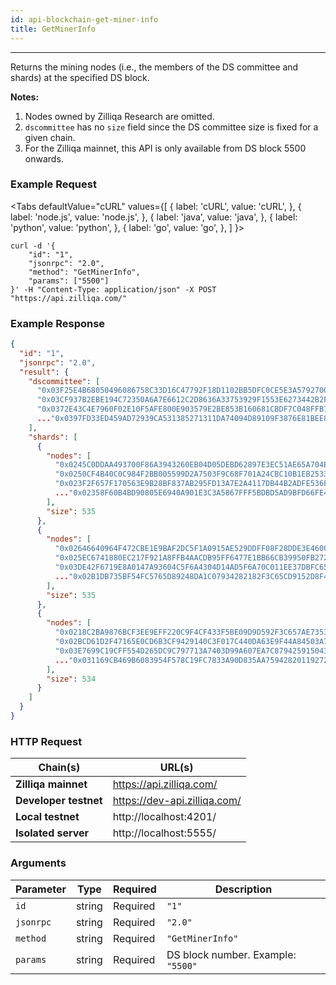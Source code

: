```yaml
---
id: api-blockchain-get-miner-info
title: GetMinerInfo
---
```


---
Returns the mining nodes (i.e., the members of the DS committee and shards) at the specified DS block.

**Notes:**

1. Nodes owned by Zilliqa Research are omitted.
2. `dscommittee` has no `size` field since the DS committee size is fixed for a given chain.
3. For the Zilliqa mainnet, this API is only available from DS block 5500 onwards.

### Example Request



<Tabs
  defaultValue="cURL"
  values={[
    { label: 'cURL', value: 'cURL', },
    { label: 'node.js', value: 'node.js', },
    { label: 'java', value: 'java', },
    { label: 'python', value: 'python', },
    { label: 'go', value: 'go', },
  ]
}>

<TabItem value="cURL">

```shell
curl -d '{
    "id": "1",
    "jsonrpc": "2.0",
    "method": "GetMinerInfo",
    "params": ["5500"]
}' -H "Content-Type: application/json" -X POST "https://api.zilliqa.com/"
```
</TabItem>

</Tabs>

### Example Response

```json
{
  "id": "1",
  "jsonrpc": "2.0",
  "result": {
    "dscommittee": [
      "0x03F25E4B68050496086758C33D16C47792F18D1102BB5DFC0CE5E3A57927008A0B",
      "0x03CF937B2EBE194C72350A6A7E6612C2D8636A33753929F1553E6273442B2F8E5B",
      "0x0372E43C4E7960F02E10F5AFE800E903579E2BE853B160681CBDF7C048FFB78A0F",
      ..."0x0397FD33ED459AD72939CA531385271311DA74094D89109F3876E81BEE84B4E414"
    ],
    "shards": [
      {
        "nodes": [
          "0x0245C0DDAA493700F86A3943260EB04D05DEBD62897E3EC51AE65A704E5C65C0A6",
          "0x0250CF4B40C0C984F2BB005599D2A7503F9C68F701A24CBC10B1EB2533575ADBA7",
          "0x023F2F657F170563E9B28BF837AB295FD13A7E2A4117DB44B2ADFE536F28D28102",
          ..."0x02358F60B4BD90805E6940A901E3C3A5867FFF5BDBD5AD9BFD66FE47C9FA6F1035"
        ],
        "size": 535
      },
      {
        "nodes": [
          "0x02646640964F472CBE1E9BAF2DC5F1A0915AE529DDFF08F28DDE3E460C755DC8C4",
          "0x025EC6741880EC217F921A8FFB4AACDB95FF6477E1BB66CB39950FB2723D3740C8",
          "0x03DE42F6719E8A0147A93604C5F6A4304D14AD5F6A70C011EE37DBFC65D1E7F842",
          ..."0x02B1DB735BF54FC5765D89248DA1C07934282182F3C65CD9152D8F48C539BB5C53"
        ],
        "size": 535
      },
      {
        "nodes": [
          "0x0218C2BA9876BCF3EE9EFF220C9F4CF433F5BE09D9D592F3C657AE7353CFFC3245",
          "0x02BCD61D2F47165E0CD6B3CF9429140C3F017C440DA63E9F44A84503A7D1E41590",
          "0x03E7699C19CFF554D265DC9C797713A7403D99A607EA7C8794259150436EB9FFBB",
          ..."0x031169CB469B6083954F578C19FC7833A90D835AA75942820119272FC6EE4361A5"
        ],
        "size": 534
      }
    ]
  }
}
```

### HTTP Request

| Chain(s)              | URL(s)                       |
| --------------------- | ---------------------------- |
| **Zilliqa mainnet**   | https://api.zilliqa.com/     |
| **Developer testnet** | https://dev-api.zilliqa.com/ |
| **Local testnet**     | http://localhost:4201/       |
| **Isolated server**   | http://localhost:5555/       |

### Arguments

| Parameter | Type   | Required | Description                        |
| --------- | ------ | -------- | ---------------------------------- |
| `id`      | string | Required | `"1"`                              |
| `jsonrpc` | string | Required | `"2.0"`                            |
| `method`  | string | Required | `"GetMinerInfo"`                   |
| `params`  | string | Required | DS block number. Example: `"5500"` |